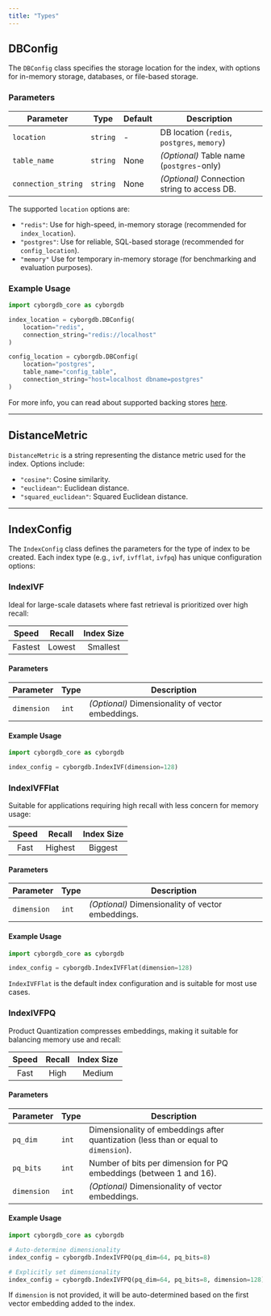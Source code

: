 ```yaml
---
title: "Types"
---
```


## DBConfig

The `DBConfig` class specifies the storage location for the index, with options for in-memory storage, databases, or file-based storage.

### Parameters

| Parameter | Type | Default | Description |
|-------------------|----------------------------------|--------------|--------------------------------------------------------------------|
| `location` | `string` | - | DB location (`redis`, `postgres`, `memory`) |
| `table_name` | `string` | None | _(Optional)_ Table name (`postgres`-only) |
| `connection_string` | `string` | None | _(Optional)_ Connection string to access DB. |

The supported `location` options are:

- `"redis"`: Use for high-speed, in-memory storage (recommended for `index_location`).
- `"postgres"`: Use for reliable, SQL-based storage (recommended for `config_location`).
- `"memory"` Use for temporary in-memory storage (for benchmarking and evaluation purposes).

### Example Usage

```python
import cyborgdb_core as cyborgdb

index_location = cyborgdb.DBConfig(
    location="redis",
    connection_string="redis://localhost"
)

config_location = cyborgdb.DBConfig(
    location="postgres",
    table_name="config_table",
    connection_string="host=localhost dbname=postgres"
)
```

For more info, you can read about supported backing stores [here](../../intro/backing-stores).

---

## DistanceMetric

`DistanceMetric` is a string representing the distance metric used for the index. Options include:

- `"cosine"`: Cosine similarity.
- `"euclidean"`: Euclidean distance.
- `"squared_euclidean"`: Squared Euclidean distance.

---

## IndexConfig

The `IndexConfig` class defines the parameters for the type of index to be created. Each index type (e.g., `ivf`, `ivfflat`, `ivfpq`) has unique configuration options:


### IndexIVF

Ideal for large-scale datasets where fast retrieval is prioritized over high recall:

|  Speed  | Recall | Index Size |
| :-----: | :----: | :--------: |
| Fastest | Lowest |  Smallest  |

#### Parameters

| Parameter | Type | Description |
|--------------|-------------------------|---------------------------------------|
| `dimension` | `int` | _(Optional)_ Dimensionality of vector embeddings. |

#### Example Usage

```python
import cyborgdb_core as cyborgdb

index_config = cyborgdb.IndexIVF(dimension=128)
```

### IndexIVFFlat

Suitable for applications requiring high recall with less concern for memory usage:

| Speed | Recall  | Index Size |
| :---: | :-----: | :--------: |
| Fast  | Highest |  Biggest   |

#### Parameters

| Parameter | Type | Description |
|--------------|-------------------------------|-------------------------------------------------------------------------------|
| `dimension` | `int` | _(Optional)_ Dimensionality of vector embeddings. |

#### Example Usage

```python
import cyborgdb_core as cyborgdb

index_config = cyborgdb.IndexIVFFlat(dimension=128)
```

<Tip>`IndexIVFFlat` is the default index configuration and is suitable for most use cases.</Tip>

### IndexIVFPQ

Product Quantization compresses embeddings, making it suitable for balancing memory use and recall:

| Speed | Recall | Index Size |
| :---: | :----: | :--------: |
| Fast  |  High  |   Medium   |

#### Parameters

| Parameter | Type | Description |
|--------------|-------------------------------|-------------------------------------------------------------------------------|
| `pq_dim` | `int` | Dimensionality of embeddings after quantization (less than or equal to `dimension`). |
| `pq_bits` | `int` | Number of bits per dimension for PQ embeddings (between 1 and 16). |
| `dimension` | `int` | _(Optional)_ Dimensionality of vector embeddings. |

#### Example Usage

```python
import cyborgdb_core as cyborgdb

# Auto-determine dimensionality
index_config = cyborgdb.IndexIVFPQ(pq_dim=64, pq_bits=8)

# Explicitly set dimensionality
index_config = cyborgdb.IndexIVFPQ(pq_dim=64, pq_bits=8, dimension=128)
```

<Tip>If `dimension` is not provided, it will be auto-determined based on the first vector embedding added to the index.</Tip>